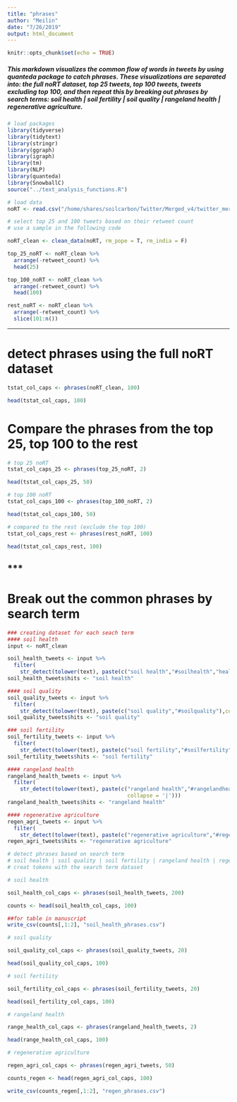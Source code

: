 ```yaml
---
title: "phrases"
author: "Meilin"
date: "7/26/2019"
output: html_document
---
```


```r
knitr::opts_chunk$set(echo = TRUE)
```

##### This markdown visualizes the common flow of words in tweets by using quanteda package to catch phrases. These visualizations are separated into: the full noRT dataset, top 25 tweets, top 100 tweets, tweets excluding top 100, and then repeat this by breaking out phrases by search terms: soil health | soil fertility | soil quality | rangeland health | regenerative agriculture.

```r
# load packages
library(tidyverse)
library(tidytext)
library(stringr)
library(ggraph)
library(igraph)
library(tm)
library(NLP)
library(quanteda)
library(SnowballC)
source("../text_analysis_functions.R")

# load data
noRT <- read.csv("/home/shares/soilcarbon/Twitter/Merged_v4/twitter_merged_noRT_v4.csv", stringsAsFactors = FALSE) 
```


```r
# select top 25 and 100 tweets based on their retweet count
# use a sample in the following code

noRT_clean <- clean_data(noRT, rm_pope = T, rm_india = F)

top_25_noRT <- noRT_clean %>%
  arrange(-retweet_count) %>%
  head(25)

top_100_noRT <- noRT_clean %>% 
  arrange(-retweet_count) %>% 
  head(100)

rest_noRT <- noRT_clean %>% 
  arrange(-retweet_count) %>%
  slice(101:n())
```

***

# detect phrases using the full noRT dataset
```r
tstat_col_caps <- phrases(noRT_clean, 100)

head(tstat_col_caps, 100)
```

# Compare the phrases from the top 25, top 100 to the rest
```r
# top 25 noRT
tstat_col_caps_25 <- phrases(top_25_noRT, 2)

head(tstat_col_caps_25, 50) 
```

```r
# top 100 noRT
tstat_col_caps_100 <- phrases(top_100_noRT, 2)

head(tstat_col_caps_100, 50) 
```

```r
# compared to the rest (exclude the top 100)
tstat_col_caps_rest <- phrases(rest_noRT, 100)

head(tstat_col_caps_rest, 100)
```

***
---------------------------------------------
# Break out the common phrases by search term

```r
### creating dataset for each seach term
#### soil health
input <- noRT_clean

soil_health_tweets <- input %>% 
  filter(
    str_detect(tolower(text), paste(c("soil health","#soilhealth","healthy soil","#healthysoil"), collapse = '|')))
soil_health_tweets$hits <- "soil health"

#### soil quality
soil_quality_tweets <- input %>% 
  filter(
    str_detect(tolower(text), paste(c("soil quality","#soilquality"),collapse = '|')))
soil_quality_tweets$hits <- "soil quality"

### soil fertility
soil_fertility_tweets <- input %>% 
  filter(
    str_detect(tolower(text), paste(c("soil fertility","#soilfertility"),collapse = '|')))
soil_fertility_tweets$hits <- "soil fertility"

#### rangeland health
rangeland_health_tweets <- input %>% 
  filter(
    str_detect(tolower(text), paste(c("rangeland health","#rangelandhealth","healthy rangelands", "#healthyrangelands"),
                                      collapse = '|')))
rangeland_health_tweets$hits <- "rangeland health"

#### regenerative agriculture
regen_agri_tweets <- input %>% 
  filter(
    str_detect(tolower(text), paste(c("regenerative agriculture","#regenerativeagriculture"), collapse = '|')))
regen_agri_tweets$hits <- "regenerative agriculture"

```

```r
# detect phrases based on search term
# soil health | soil quality | soil fertility | rangeland health | regenerative agriculture
# creat tokens with the search term dataset

# soil health

soil_health_col_caps <- phrases(soil_health_tweets, 200)

counts <- head(soil_health_col_caps, 100)

##for table in manuscript
write_csv(counts[,1:2], "soil_health_phrases.csv")
```

```r
# soil quality

soil_quality_col_caps <- phrases(soil_quality_tweets, 20)

head(soil_quality_col_caps, 100)
```

```r
# soil fertility

soil_fertility_col_caps <- phrases(soil_fertility_tweets, 20)

head(soil_fertility_col_caps, 100)
```

```r
# rangeland health

range_health_col_caps <- phrases(rangeland_health_tweets, 2)

head(range_health_col_caps, 100)
```

```r
# regenerative agriculture

regen_agri_col_caps <- phrases(regen_agri_tweets, 50)

counts_regen <- head(regen_agri_col_caps, 100)

write_csv(counts_regen[,1:2], "regen_phrases.csv")

```
